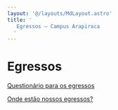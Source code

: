 ```yaml
---
layout: '@/layouts/MdLayout.astro'
title: '
   Egressos — Campus Arapiraca
  '
---
```




Egressos
========









[Questionário para os egressos](https://docs.google.com/forms/d/e/1FAIpQLSe19xLNQostPhHX0nQKqmPK4Bdl9qJ7nIDgMKslbIf-YEtSqg/viewform?usp=send_form)


[Onde estão nossos egressos?](/cpt/discentes/egressos/em-que-estao-trabalhando.pdf/view)











